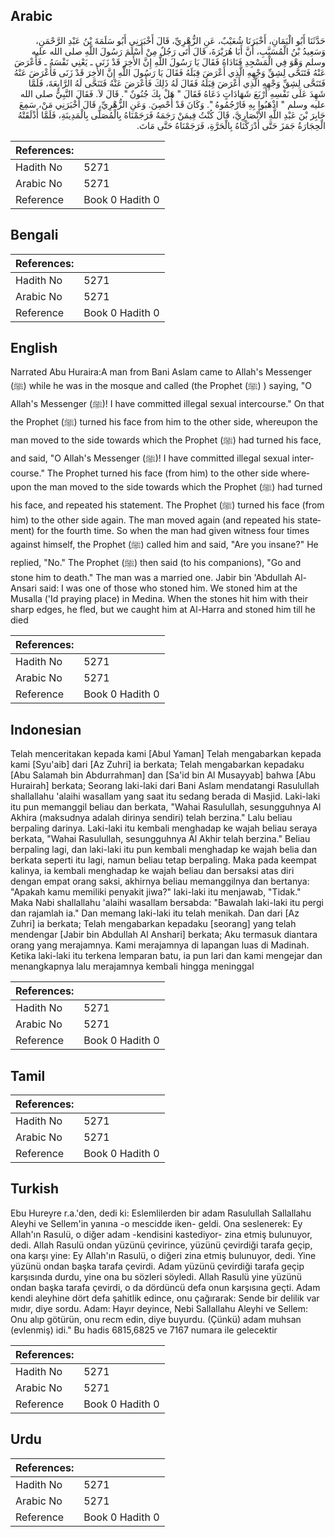 ## Arabic


<div dir="rtl" lang="ar" style={{fontSize:'larger',backgroundColor:'#f8f9fa',padding:20}}>
حَدَّثَنَا أَبُو الْيَمَانِ، أَخْبَرَنَا شُعَيْبٌ، عَنِ الزُّهْرِيِّ، قَالَ أَخْبَرَنِي أَبُو سَلَمَةَ بْنُ عَبْدِ الرَّحْمَنِ، وَسَعِيدُ بْنُ الْمُسَيَّبِ، أَنَّ أَبَا هُرَيْرَةَ، قَالَ أَتَى رَجُلٌ مِنْ أَسْلَمَ رَسُولَ اللَّهِ صلى الله عليه وسلم وَهْوَ فِي الْمَسْجِدِ فَنَادَاهُ فَقَالَ يَا رَسُولَ اللَّهِ إِنَّ الأَخِرَ قَدْ زَنَى ـ يَعْنِي نَفْسَهُ ـ فَأَعْرَضَ عَنْهُ فَتَنَحَّى لِشِقِّ وَجْهِهِ الَّذِي أَعْرَضَ قِبَلَهُ فَقَالَ يَا رَسُولَ اللَّهِ إِنَّ الأَخِرَ قَدْ زَنَى فَأَعْرَضَ عَنْهُ فَتَنَحَّى لِشِقِّ وَجْهِهِ الَّذِي أَعْرَضَ قِبَلَهُ فَقَالَ لَهُ ذَلِكَ فَأَعْرَضَ عَنْهُ فَتَنَحَّى لَهُ الرَّابِعَةَ، فَلَمَّا شَهِدَ عَلَى نَفْسِهِ أَرْبَعَ شَهَادَاتٍ دَعَاهُ فَقَالَ ‏"‏ هَلْ بِكَ جُنُونٌ ‏"‏‏.‏ قَالَ لاَ‏.‏ فَقَالَ النَّبِيُّ صلى الله عليه وسلم ‏"‏ اذْهَبُوا بِهِ فَارْجُمُوهُ ‏"‏‏.‏ وَكَانَ قَدْ أُحْصِنَ‏.‏ وَعَنِ الزُّهْرِيِّ، قَالَ أَخْبَرَنِي مَنْ، سَمِعَ جَابِرَ بْنَ عَبْدِ اللَّهِ الأَنْصَارِيَّ، قَالَ كُنْتُ فِيمَنْ رَجَمَهُ فَرَجَمْنَاهُ بِالْمُصَلَّى بِالْمَدِينَةِ، فَلَمَّا أَذْلَقَتْهُ الْحِجَارَةُ جَمَزَ حَتَّى أَدْرَكْنَاهُ بِالْحَرَّةِ، فَرَجَمْنَاهُ حَتَّى مَاتَ‏.‏
</div>
<div style={{backgroundColor:'#f8f9fa',padding:20, marginBottom: 10}}><table> <thead> <tr> <th>References:</th> <th></th> </tr> </thead> <tbody><tr><td>Hadith No</td><td>5271</td></tr><tr><td>Arabic No</td><td>5271</td></tr><tr><td>Reference</td><td>Book 0 Hadith 0</td></tr></tbody></table></div>

## Bengali


<div dir="ltr" lang="bn" style={{fontSize:'larger',backgroundColor:'#f8f9fa',padding:20}}>

</div>
<div style={{backgroundColor:'#f8f9fa',padding:20, marginBottom: 10}}><table> <thead> <tr> <th>References:</th> <th></th> </tr> </thead> <tbody><tr><td>Hadith No</td><td>5271</td></tr><tr><td>Arabic No</td><td>5271</td></tr><tr><td>Reference</td><td>Book 0 Hadith 0</td></tr></tbody></table></div>

## English


<div dir="ltr" lang="en" style={{fontSize:'larger',backgroundColor:'#f8f9fa',padding:20}}>
Narrated Abu Huraira:A man from Bani Aslam came to Allah's Messenger (ﷺ) while he was in the mosque and called (the Prophet (ﷺ) ) saying, "O Allah's Messenger (ﷺ)! I have committed illegal sexual intercourse." On that the Prophet (ﷺ) turned his face from him to the other side, whereupon the man moved to the side towards which the Prophet (ﷺ) had turned his face, and said, "O Allah's Messenger (ﷺ)! I have committed illegal sexual intercourse." The Prophet turned his face (from him) to the other side whereupon the man moved to the side towards which the Prophet (ﷺ) had turned his face, and repeated his statement. The Prophet (ﷺ) turned his face (from him) to the other side again. The man moved again (and repeated his statement) for the fourth time. So when the man had given witness four times against himself, the Prophet (ﷺ) called him and said, "Are you insane?" He replied, "No." The Prophet (ﷺ) then said (to his companions), "Go and stone him to death." The man was a married one. Jabir bin 'Abdullah Al-Ansari said: I was one of those who stoned him. We stoned him at the Musalla ('Id praying place) in Medina. When the stones hit him with their sharp edges, he fled, but we caught him at Al-Harra and stoned him till he died
</div>
<div style={{backgroundColor:'#f8f9fa',padding:20, marginBottom: 10}}><table> <thead> <tr> <th>References:</th> <th></th> </tr> </thead> <tbody><tr><td>Hadith No</td><td>5271</td></tr><tr><td>Arabic No</td><td>5271</td></tr><tr><td>Reference</td><td>Book 0 Hadith 0</td></tr></tbody></table></div>

## Indonesian


<div dir="ltr" lang="id" style={{fontSize:'larger',backgroundColor:'#f8f9fa',padding:20}}>
Telah menceritakan kepada kami [Abul Yaman] Telah mengabarkan kepada kami [Syu'aib] dari [Az Zuhri] ia berkata; Telah mengabarkan kepadaku [Abu Salamah bin Abdurrahman] dan [Sa'id bin Al Musayyab] bahwa [Abu Hurairah] berkata; Seorang laki-laki dari Bani Aslam mendatangi Rasulullah shallallahu 'alaihi wasallam yang saat itu sedang berada di Masjid. Laki-laki itu pun memanggil beliau dan berkata, "Wahai Rasulullah, sesungguhnya Al Akhira (maksudnya adalah dirinya sendiri) telah berzina." Lalu beliau berpaling darinya. Laki-laki itu kembali menghadap ke wajah beliau seraya berkata, "Wahai Rasulullah, sesungguhnya Al Akhir telah berzina." Beliau berpaling lagi, dan laki-laki itu pun kembali menghadap ke wajah belia dan berkata seperti itu lagi, namun beliau tetap berpaling. Maka pada keempat kalinya, ia kembali menghadap ke wajah beliau dan bersaksi atas diri dengan empat orang saksi, akhirnya beliau memanggilnya dan bertanya: "Apakah kamu memiliki penyakit jiwa?" laki-laki itu menjawab, "Tidak." Maka Nabi shallallahu 'alaihi wasallam bersabda: "Bawalah laki-laki itu pergi dan rajamlah ia." Dan memang laki-laki itu telah menikah. Dan dari [Az Zuhri] ia berkata; Telah mengabarkan kepadaku [seorang] yang telah mendengar [Jabir bin Abdullah Al Anshari] berkata; Aku termasuk diantara orang yang merajamnya. Kami merajamnya di lapangan luas di Madinah. Ketika laki-laki itu terkena lemparan batu, ia pun lari dan kami mengejar dan menangkapnya lalu merajamnya kembali hingga meninggal
</div>
<div style={{backgroundColor:'#f8f9fa',padding:20, marginBottom: 10}}><table> <thead> <tr> <th>References:</th> <th></th> </tr> </thead> <tbody><tr><td>Hadith No</td><td>5271</td></tr><tr><td>Arabic No</td><td>5271</td></tr><tr><td>Reference</td><td>Book 0 Hadith 0</td></tr></tbody></table></div>

## Tamil


<div dir="ltr" lang="ta" style={{fontSize:'larger',backgroundColor:'#f8f9fa',padding:20}}>

</div>
<div style={{backgroundColor:'#f8f9fa',padding:20, marginBottom: 10}}><table> <thead> <tr> <th>References:</th> <th></th> </tr> </thead> <tbody><tr><td>Hadith No</td><td>5271</td></tr><tr><td>Arabic No</td><td>5271</td></tr><tr><td>Reference</td><td>Book 0 Hadith 0</td></tr></tbody></table></div>

## Turkish


<div dir="ltr" lang="tr" style={{fontSize:'larger',backgroundColor:'#f8f9fa',padding:20}}>
Ebu Hureyre r.a.'den, dedi ki: Eslemlilerden bir adam Rasulullah Sallallahu Aleyhi ve Sellem'in yanına -o mescidde iken- geldi. Ona seslenerek: Ey Allah'ın Rasulü, o diğer adam -kendisini kastediyor- zina etmiş bulunuyor, dedi. Allah Rasulü ondan yüzünü çevirince, yüzünü çevirdiği tarafa geçip, ona karşı yine: Ey Allah'ın Rasulü, o diğeri zina etmiş bulunuyor, dedi. Yine yüzünü ondan başka tarafa çevirdi. Adam yüzünü çevirdiği tarafa geçip karşısında durdu, yine ona bu sözleri söyledi. Allah Rasulü yine yüzünü ondan başka tarafa çevirdi, o da dördüncü defa onun karşısına geçti. Adam kendi aleyhine dört defa şahitlik edince, onu çağırarak: Sende bir delilik var mıdır, diye sordu. Adam: Hayır deyince, Nebi Sallallahu Aleyhi ve Sellem: Onu alıp götürün, onu recm edin, diye buyurdu. (Çünkü) adam muhsan (evlenmiş) idi." Bu hadis 6815,6825 ve 7167 numara ile gelecektir
</div>
<div style={{backgroundColor:'#f8f9fa',padding:20, marginBottom: 10}}><table> <thead> <tr> <th>References:</th> <th></th> </tr> </thead> <tbody><tr><td>Hadith No</td><td>5271</td></tr><tr><td>Arabic No</td><td>5271</td></tr><tr><td>Reference</td><td>Book 0 Hadith 0</td></tr></tbody></table></div>

## Urdu


<div dir="rtl" lang="ur" style={{fontSize:'larger',backgroundColor:'#f8f9fa',padding:20}}>

</div>
<div style={{backgroundColor:'#f8f9fa',padding:20, marginBottom: 10}}><table> <thead> <tr> <th>References:</th> <th></th> </tr> </thead> <tbody><tr><td>Hadith No</td><td>5271</td></tr><tr><td>Arabic No</td><td>5271</td></tr><tr><td>Reference</td><td>Book 0 Hadith 0</td></tr></tbody></table></div>
